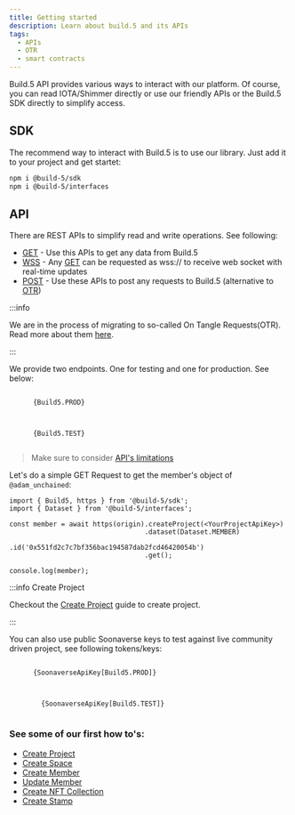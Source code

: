 ```yaml
---
title: Getting started
description: Learn about build.5 and its APIs
tags:
  - APIs
  - OTR
  - smart contracts
---
```



Build.5 API provides various ways to interact with our platform. Of course, you can read IOTA/Shimmer directly or use our friendly APIs or the Build.5 SDK directly to simplify access.

## SDK

The recommend way to interact with Build.5 is to use our library. Just add it to your project and get startet:

```bash npm2yarn
npm i @build-5/sdk
npm i @build-5/interfaces
```

## API

There are REST APIs to simplify read and write operations. See following:
- [GET](reference-api) - Use this APIs to get any data from Build.5
- [WSS](reference-api) - Any [GET](reference-api) can be requested as wss:// to receive web socket with real-time updates
- [POST](reference-api) - Use these APIs to post any requests to Build.5 (alternative to [OTR](reference-api))

:::info

We are in the process of migrating to so-called On Tangle Requests(OTR). Read more about them [here](on-tangle-request).

:::

We provide two endpoints. One for testing and one for production. See below:

<Tabs groupId="environment">
  <TabItem value="production" label="Production Endpoint">
    <pre><code>
      {Build5.PROD}
    </code></pre>
  </TabItem>
  <TabItem value="testing" label="Testing Endpoint">
    <pre><code>
      {Build5.TEST}
    </code></pre>
  </TabItem>
</Tabs>

> Make sure to consider [API's limitations](limitations)

Let's do a simple GET Request to get the member's object of `@adam_unchained`:

```tsx
import { Build5, https } from '@build-5/sdk';
import { Dataset } from '@build-5/interfaces';

const member = await https(origin).createProject(<YourProjectApiKey>)
                                  .dataset(Dataset.MEMBER)
                                  .id('0x551fd2c7c7bf356bac194587dab2fcd46420054b')
                                  .get();

console.log(member);
```

:::info Create Project

Checkout the [Create Project](how-to/project/create-project) guide to create project.

:::

You can also use public Soonaverse keys to test against live community driven project, see following tokens/keys:

<Tabs groupId="environment">
  <TabItem value="production" label="Production Key">
    <pre><code>
      {SoonaverseApiKey[Build5.PROD]}
    </code></pre>
  </TabItem>
    <TabItem value="testing" label="Testing Key">
      <pre><code>
        {SoonaverseApiKey[Build5.TEST]}
      </code></pre>
    </TabItem>
</Tabs>

### See some of our first how to's:
- [Create Project](how-to/project/create-project)
- [Create Space](how-to/dao-management/space/create-space)
- [Create Member](how-to/dao-management/member/create-member)
- [Update Member](how-to/dao-management/member/update-member)
- [Create NFT Collection](how-to/nft/create-collection)
- [Create Stamp](how-to/stamp/create-stamp)